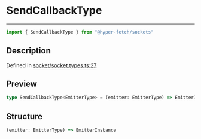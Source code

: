 

# SendCallbackType

<div class="api-docs__separator" data-reactroot="">

---

</div><div class="api-docs__import" data-reactroot="">

```ts
import { SendCallbackType } from "@hyper-fetch/sockets"
```

</div><div class="api-docs__section">

## Description

</div><div class="api-docs__description"><span class="api-docs__do-not-parse">



</span></div><p class="api-docs__definition">

Defined in [socket/socket.types.ts:27](https://github.com/BetterTyped/hyper-fetch/blob/cc329b91/packages/sockets/src/socket/socket.types.ts#L27)

</p><div class="api-docs__section">

## Preview

</div><div class="api-docs__preview type single">

```ts
type SendCallbackType<EmitterType> = (emitter: EmitterType) => EmitterInstance;
```

</div><div class="api-docs__section">

## Structure

</div><div class="api-docs__returns">

```ts
(emitter: EmitterType) => EmitterInstance
```

</div>